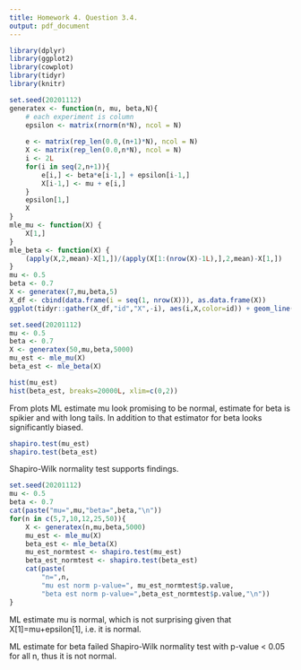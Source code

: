 ```yaml
---
title: Homework 4. Question 3.4.
output: pdf_document
---
```



```r
library(dplyr)
library(ggplot2)
library(cowplot)
library(tidyr)
library(knitr)
```


```r
set.seed(20201112)
generatex <- function(n, mu, beta,N){
    # each experiment is column
    epsilon <- matrix(rnorm(n*N), ncol = N)
    
    e <- matrix(rep_len(0.0,(n+1)*N), ncol = N)
    X <- matrix(rep_len(0.0,n*N), ncol = N)
    i <- 2L
    for(i in seq(2,n+1)){
        e[i,] <- beta*e[i-1,] + epsilon[i-1,]
        X[i-1,] <- mu + e[i,]
    }
    epsilon[1,]
    X
}
mle_mu <- function(X) {
    X[1,]
}
mle_beta <- function(X) {
    (apply(X,2,mean)-X[1,])/(apply(X[1:(nrow(X)-1L),],2,mean)-X[1,])
}
mu <- 0.5
beta <- 0.7
X <- generatex(7,mu,beta,5)
X_df <- cbind(data.frame(i = seq(1, nrow(X))), as.data.frame(X))
ggplot(tidyr::gather(X_df,"id","X",-i), aes(i,X,color=id)) + geom_line()
```


```r
set.seed(20201112)
mu <- 0.5
beta <- 0.7
X <- generatex(50,mu,beta,5000)
mu_est <- mle_mu(X)
beta_est <- mle_beta(X)

hist(mu_est)
hist(beta_est, breaks=20000L, xlim=c(0,2))
```

From plots ML estimate mu look promising to be normal, estimate for beta is spikier and with long tails. In addition to that estimator for beta looks significantly biased.

```r
shapiro.test(mu_est)
shapiro.test(beta_est)
```

Shapiro-Wilk normality test supports findings.

```r
set.seed(20201112)
mu <- 0.5
beta <- 0.7
cat(paste("mu=",mu,"beta=",beta,"\n"))
for(n in c(5,7,10,12,25,50)){
    X <- generatex(n,mu,beta,5000)
    mu_est <- mle_mu(X)
    beta_est <- mle_beta(X)
    mu_est_normtest <- shapiro.test(mu_est)
    beta_est_normtest <- shapiro.test(beta_est)
    cat(paste(
        "n=",n,
        "mu est norm p-value=", mu_est_normtest$p.value,
        "beta est norm p-value=",beta_est_normtest$p.value,"\n"))
}
```

ML estimate mu is normal, which is not surprising given that X[1]=mu+epsilon[1], i.e. it is normal.

ML estimate for beta failed Shapiro-Wilk normality test with p-value < 0.05 for all n, thus it is not normal.
